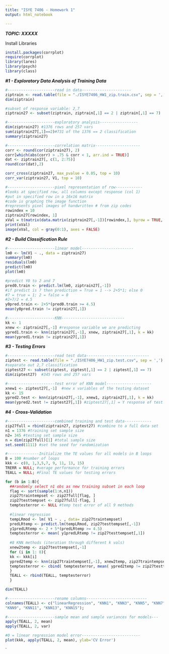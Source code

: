 ---
title: "ISYE 7406 - Homework 1"
output: html_notebook

---
***TOPIC: XXXXX ***

Install Libraries
```{r}
install.packages(corrplot)
require(corrplot)
library(lares)
library(psych)
library(class)
```

***#1 - Exploratory Data Analysis of Training Data***
```{r}
#---------------------read in data----------------------
ziptrain <- read.table(file = "./ISYE7406_HW1_zip.train.csv", sep = ',')
dim(ziptrain)

#subset of response variable: 2,7
ziptrain27 <- subset(ziptrain, ziptrain[,1] == 2 | ziptrain[,1] == 7)

#---------------------exploratory analysis-----------------
dim(ziptrain27) #1376 rows and 257 vars
sum(ziptrain27[,1]==2)#731 of the 1376 == 2 classification 
summary(ziptrain27)

#---------------------correlation matrix--------------------
corr <- round(cor(ziptrain27), 2)
corr[which(abs(corr) > .75 & corr < 1, arr.ind = TRUE)]
dat <- ziptrain27[, c(1, 2:75)]
round(cor(dat),2)

corr_cross(ziptrain27, max_pvalue = 0.05, top = 10)
corr_var(ziptrain27, V1, top = 10)

#---------------------pixel representation of row------------
#looks at specified row, all columns except response (col 1)
#put in specified row in a 16x16 matrix
#code is graphing the image function
#represents pixel images of handwritten # from zip codes
rowindex = 10
ziptrain27[rowindex, 1]
xVal = t(matrix(data.matrix(ziptrain27[,-1])[rowindex,], byrow = TRUE, 16, 16)[16:1,])
print(xVal)
image(xVal, col = gray(0:1), axes = FALSE)
```

***#2 - Build Classification Rule***
```{r}
#---------------------linear model-----------------------
lm0 <- lm(V1 ~ ., data = ziptrain27)
summary(lm0)
residuals(lm0)
predict(lm0)
plot(lm0)

#predict Y0 to 2 and 7
pred0.train <- predict.lm(lm0, ziptrain27[,-1])
#if predict is 7 then prediction = True = 1 --> 2+5*1; else 0
#7 = true = 1; 2 = false = 0
#2+7/2 = 4.5
y0pred.train <- 2+5*(pred0.train >= 4.5)
mean(y0pred.train != ziptrain27[,1])

#---------------------KNN----------------------------
kk <- 1
xnew <- ziptrain27[,-1] #response variable we are predicting
ypred1.train <- knn(ziptrain27[,-1], xnew, ziptrain27[,1], k = kk)
mean(ypred1.train != ziptrain27[,1])

```
***#3 - Testing Errors***
```{r}
#---------------------read test data----------------------------
ziptest <- read.table(file = "./ISYE7406_HW1_zip.test.csv", sep = ',')
#separate out 2,7 classification 
ziptest27 <- subset(ziptest, ziptest[,1] == 2 | ziptest[,1] == 7)
dim(ziptest27)  #345 rows and 257 vars

#---------------------test error of KNN model--------------------
xnew1 <- ziptest27[,-1]  #new x variables of the testing dataset
kk <- 15
ypred2.test <- knn(ziptrain27[,-1], xnew1, ziptrain27[,1], k = kk)
mean(ypred2.test != ziptest27[,1]) #ziptest27[,1] = Y response of test data

```

***#4 - Cross-Validation***
```{r}
#---------------------combined training and test data------------
zip27full = rbind(ziptrain27, ziptest27) #combine to a full data set
n1 = 1376 #training set sample size
n2= 345 #testing set sample size
n = dim(zip27full)[1] #total sample size
set.seed(1111) #set the seed for randomization

#--------------Initialize the TE values for all models in B loops
B = 100 #number of loops
kkk <- c(0, 1,3,5,7, 9, 11, 13, 15)
TRERR = NULL; #verage performance for training errors
TEALL = NULL; #Final TE values for testing errors

for (b in 1:B){
  ##randomly select n1 obs as new training subset in each loop
  flag <- sort(sample(1:n,n1))
  zip27traintempset <- zip27full[flag, ]
  zip27testtempset <- zip27full[-flag, ]
  temptesterror <- NULL #temp test error of all 9 methods
  
  #linear regression
  tempLRmod <- lm( V1 ~ . , data= zip27traintempset)
  predLRtemp <- predict.lm(tempLRmod, zip27testtempset[,-1])
  y1predLRtemp <- 2 + 5*(predLRtemp >= 4.5)
  temptesterror <- mean( y1predLRtemp != zip27testtempset[,1])
  
  #8 KNN methods (iteration through different k vals)
  xnew2temp <- zip27testtempset[,-1]
  for (i in 1: 8){
  kk <- kkk[i]
  ypred2temp <- knn(zip27traintempset[,-1], xnew2temp, zip27traintempset[,1], k=kk)
  temptesterror <- cbind( temptesterror, mean( ypred2temp != zip27testtempset[,1]))
  }
  TEALL <- rbind(TEALL, temptesterror)
  }

dim(TEALL)

#---------------------rename columns---------------------------
colnames(TEALL) <- c("linearRegression", "KNN1", "KNN3", "KNN5", "KNN7",
"KNN9", "KNN11", "KNN13", "KNN15");

#---------------------sample mean and sample variances for models---
apply(TEALL, 2, mean)
apply(TEALL, 2, var)

#0 = linear regression model error--------------------------
plot(kkk, apply(TEALL, 2, mean), ylab='CV Error')

```
`



